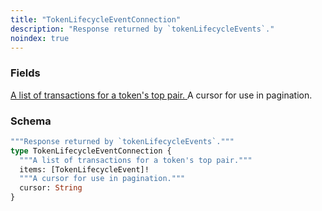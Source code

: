 ```yaml
---
title: "TokenLifecycleEventConnection"
description: "Response returned by `tokenLifecycleEvents`."
noindex: true
---
```


### Fields

<a href="/api-reference/types/tokenlifecycleevent">
  <ResponseField name="items" type="[TokenLifecycleEvent]!" required>
    A list of transactions for a token's top pair.
  </ResponseField>
</a>

<ResponseField name="cursor" type="String">
  A cursor for use in pagination.
</ResponseField>

### Schema


```graphql 
"""Response returned by `tokenLifecycleEvents`."""
type TokenLifecycleEventConnection {
  """A list of transactions for a token's top pair."""
  items: [TokenLifecycleEvent]!
  """A cursor for use in pagination."""
  cursor: String
}
```
